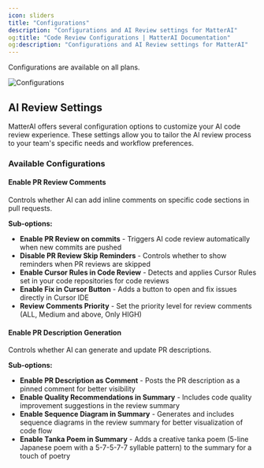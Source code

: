 ```yaml
---
icon: sliders
title: "Configurations"
description: "Configurations and AI Review settings for MatterAI"
og:title: "Code Review Configurations | MatterAI Documentation"
og:description: "Configurations and AI Review settings for MatterAI"
---
```


<Note>Configurations are available on all plans.</Note>

<Frame>
  <img src="/images/features/configurations.png" alt="Configurations" />
</Frame>

## AI Review Settings

MatterAI offers several configuration options to customize your AI code review experience. These settings allow you to tailor the AI review process to your team's specific needs and workflow preferences.

### Available Configurations

#### Enable PR Review Comments

Controls whether AI can add inline comments on specific code sections in pull requests.

**Sub-options:**

- **Enable PR Review on commits** - Triggers AI code review automatically when new commits are pushed
- **Disable PR Review Skip Reminders** - Controls whether to show reminders when PR reviews are skipped
- **Enable Cursor Rules in Code Review** - Detects and applies Cursor Rules set in your code repositories for code reviews
- **Enable Fix in Cursor Button** - Adds a button to open and fix issues directly in Cursor IDE
- **Review Comments Priority** - Set the priority level for review comments (ALL, Medium and above, Only HIGH)

#### Enable PR Description Generation

Controls whether AI can generate and update PR descriptions.

**Sub-options:**

- **Enable PR Description as Comment** - Posts the PR description as a pinned comment for better visibility
- **Enable Quality Recommendations in Summary** - Includes code quality improvement suggestions in the review summary
- **Enable Sequence Diagram in Summary** - Generates and includes sequence diagrams in the review summary for better visualization of code flow
- **Enable Tanka Poem in Summary** - Adds a creative tanka poem (5-line Japanese poem with a 5-7-5-7-7 syllable pattern) to the summary for a touch of poetry
